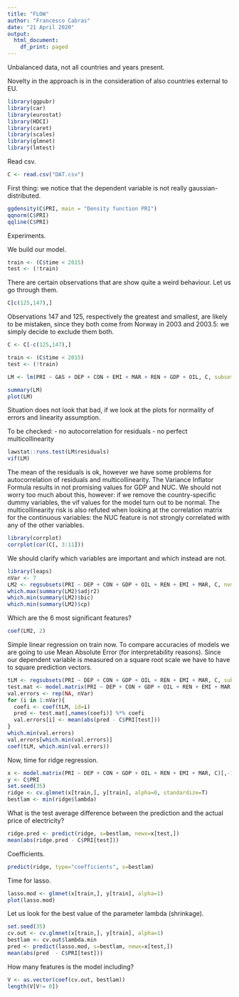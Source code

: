 ```yaml
---
title: "FLOW"
author: "Francesco Cabras"
date: "21 April 2020"
output:
  html_document:
    df_print: paged
---
```


Unbalanced data, not all countries and years present.

Novelty in the approach is in the consideration of also countries external to EU.

```r
library(ggpubr)
library(car)
library(eurostat)
library(HDCI)
library(caret)
library(scales)
library(glmnet)
library(lmtest)
```

Read csv.

```r
C <- read.csv("DAT.csv")
```

First thing: we notice that the dependent variable is not really gaussian-distributed.

```r
ggdensity(C$PRI, main = "Density function PRI")
qqnorm(C$PRI)
qqline(C$PRI)
```
Experiments.

We build our model.

```r
train <- (C$time < 2015)
test <- (!train)
```

There are certain observations that are show quite a weird behaviour.
Let us go through them. 

```r
C[c(125,147),]
```

Observations 147 and 125, respectively the greatest and smallest, are likely to be mistaken, since they both come from Norway in 2003 and 2003.5: we simply decide to exclude them both.

```r
C <- C[-c(125,147),]

train <- (C$time < 2015)
test <- (!train)
```

```r
LM <- lm(PRI ~ GAS + DEP + CON + EMI + MAR + REN + GDP + OIL, C, subset=train)

summary(LM)
plot(LM)
```

Situation does not look that bad, if we look at the plots for normality of errors and linearity assumption.


To be checked:
- no autocorrelation for residuals
- no perfect multicollinearity

```r
lawstat::runs.test(LM$residuals)
vif(LM)
```

The mean of the residuals is ok, however we have some problems for autocorrelation of residuals and multicollinearity. The Variance Inflator Formula results in not promising values for GDP and NUC. We should not worry too much about this, however: if we remove the country-specific dummy variables, the vif values for the model turn out to be normal. The multicollinearity risk is also refuted when looking at the correlation matrix for the continuous variables: the NUC feature is not strongly correlated with any of the other variables.

```r
library(corrplot)
corrplot(cor(C[, 3:11]))
```

We should clarify which variables are important and which instead are not.

```R
library(leaps)
nVar <- 7
LM2 <- regsubsets(PRI ~ DEP + CON + GDP + OIL + REN + EMI + MAR, C, nvmax = nVar)
which.max(summary(LM2)$adjr2)
which.min(summary(LM2)$bic)
which.min(summary(LM2)$cp)
```

Which are the 6 most significant features?

```r
coef(LM2, 2)
```

Simple linear regression on train now. To compare accuracies of models we are going to use Mean Absolute Error (for interpretability reasons). Since our dependent variable is measured on a square root scale we have to have to square prediction vectors.

```R
tLM <- regsubsets(PRI ~ DEP + CON + GDP + OIL + REN + EMI + MAR, C, subset=train, nvmax = nVar)
test.mat <- model.matrix(PRI ~ DEP + CON + GDP + OIL + REN + EMI + MAR, data=C[test,])
val.errors <- rep(NA, nVar)
for (i in 1:nVar){
  coefi <- coef(tLM, id=i)
  pred <- test.mat[,names(coefi)] %*% coefi
  val.errors[i] <- mean(abs(pred - C$PRI[test]))
}
which.min(val.errors)
val.errors[which.min(val.errors)]
coef(tLM, which.min(val.errors))
```

Now, time for ridge regression.

```r
x <- model.matrix(PRI ~ DEP + CON + GDP + OIL + REN + EMI + MAR, C)[,-1]
y <- C$PRI
set.seed(35)
ridge <- cv.glmnet(x[train,], y[train], alpha=0, standardize=T)
bestlam <- min(ridge$lambda)
```

What is the test average difference between the prediction and the actual price of electricity?

```r
ridge.pred <- predict(ridge, s=bestlam, newx=x[test,])
mean(abs(ridge.pred - C$PRI[test]))
```

Coefficients.

```r
predict(ridge, type="coefficients", s=bestlam)
```

Time for lasso.

```r
lasso.mod <- glmnet(x[train,], y[train], alpha=1)
plot(lasso.mod)
```

Let us look for the best value of the parameter lambda (shrinkage).

```r
set.seed(35)
cv.out <- cv.glmnet(x[train,], y[train], alpha=1)
bestlam <- cv.out$lambda.min
pred <- predict(lasso.mod, s=bestlam, newx=x[test,])
mean(abs(pred  - C$PRI[test]))
```

How many features is the model including?

```r
V <- as.vector(coef(cv.out, bestlam))
length(V[V!= 0])
```